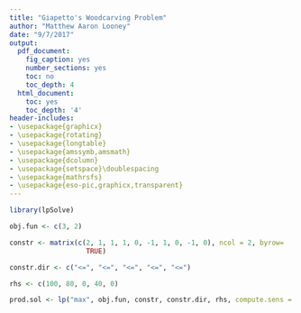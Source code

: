 ```yaml
---
title: "Giapetto's Woodcarving Problem"
author: "Matthew Aaron Looney"
date: "9/7/2017"
output:
  pdf_document:
    fig_caption: yes
    number_sections: yes
    toc: no
    toc_depth: 4
  html_document:
    toc: yes
    toc_depth: '4'
header-includes:
- \usepackage{graphicx}
- \usepackage{rotating}
- \usepackage{longtable}
- \usepackage{amssymb,amsmath}
- \usepackage{dcolumn}
- \usepackage{setspace}\doublespacing
- \usepackage{mathrsfs}
- \usepackage{eso-pic,graphicx,transparent}
---
```


```r

library(lpSolve)

```

```r

obj.fun <- c(3, 2)

constr <- matrix(c(2, 1, 1, 1, 0, -1, 1, 0, -1, 0), ncol = 2, byrow=
                   TRUE)

constr.dir <- c("<=", "<=", "<=", "<=", "<=")

rhs <- c(100, 80, 0, 40, 0)

prod.sol <- lp("max", obj.fun, constr, constr.dir, rhs, compute.sens = TRUE)

```
